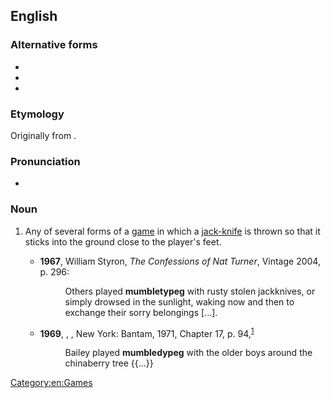 {{also|mumbletypeg}}
==English==
{{wikipedia}}

===Alternative forms===
* {{l|en|mumbledypeg}}
* {{l|en|mumbletypeg}}
* {{l|en|mumble-the-peg}}

===Etymology===
Originally from {{compound|mumble|the|peg|lang=en}}.

===Pronunciation===
* {{a|UK}} {{IPA|/ˈmʌmb(ə)ltiˌpɛɡ/|lang=en}}

===Noun===
{{en-noun|-|head=mumblety peg}}

# {{lb|en|US}} Any of several forms of a [[game]] in which a [[jack-knife]] is thrown so that it sticks into the ground close to the player's feet.
#* '''1967''', William Styron, ''The Confessions of Nat Turner'', Vintage 2004, p. 296:
#*: Others played '''mumbletypeg''' with rusty stolen jackknives, or simply drowsed in the sunlight, waking now and then to exchange their sorry belongings [...].
#* '''1969''', {{w|Maya Angelou}}, ''{{w|I Know Why the Caged Bird Sings}}'', New York: Bantam, 1971, Chapter 17, p. 94,<sup>[https://archive.org/details/iknowwhycagedbi000maya]</sup>
#*: Bailey played '''mumbledypeg''' with the older boys around the chinaberry tree {{...}}

[[Category:en:Games]]